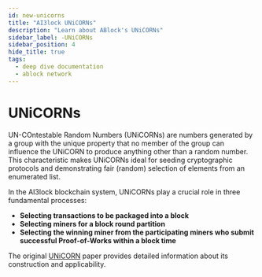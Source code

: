 ```yaml
---
id: new-unicorns
title: "AI3lock UNiCORNs"
description: "Learn about ABlock's UNiCORNs"
sidebar_label: -UNiCORNs
sidebar_position: 4
hide_title: true
tags:
  - deep dive documentation
  - ablock network
---
```


# UNiCORNs

UN-COntestable Random Numbers (UNiCORNs) are numbers generated by a group with the unique property that no member of the group can influence the UNiCORN to produce anything other than a random number. This characteristic makes UNiCORNs ideal for seeding cryptographic protocols and demonstrating fair (random) selection of elements from an enumerated list.

In the AI3lock blockchain system, UNiCORNs play a crucial role in three fundamental processes:

- **Selecting transactions to be packaged into a block**
- **Selecting miners for a block round partition**
- **Selecting the winning miner from the participating miners who submit successful Proof-of-Works within a block time**

The original [UNiCORN](https://eprint.iacr.org/2015/366.pdf) paper provides detailed information about its construction and applicability.
